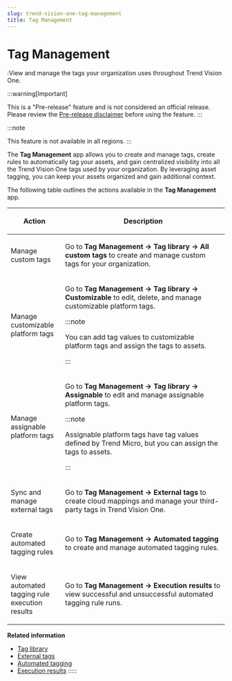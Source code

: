 ```yaml
---
slug: trend-vision-one-tag-management
title: Tag Management
---
```

# Tag Management

:View and manage the tags your organization uses throughout Trend Vision One.

:::warning[Important]

This is a "Pre-release" feature and is not considered an official release. Please review the [Pre-release disclaimer](pre-release-disclaimer.mdx) before using the feature.
:::

:::note

This feature is not available in all regions.
:::

The **Tag Management** app allows you to create and manage tags, create rules to automatically tag your assets, and gain centralized visibility into all the Trend Vision One tags used by your organization. By leveraging asset tagging, you can keep your assets organized and gain additional context.

The following table outlines the actions available in the **Tag Management** app.

<table>
<colgroup>
<col style="width: 25%" />
<col style="width: 75%" />
</colgroup>
<thead>
<tr>
<th><p>Action</p></th>
<th><p>Description</p></th>
</tr>
</thead>
<tbody>
<tr>
<td><p>Manage custom tags</p></td>
<td><p>Go to <strong>Tag Management → Tag library → All custom tags</strong> to create and manage custom tags for your organization.</p></td>
</tr>
<tr>
<td><p>Manage customizable platform tags</p></td>
<td><p>Go to <strong>Tag Management → Tag library → Customizable</strong> to edit, delete, and manage customizable platform tags.</p>


:::note

<p>You can add tag values to customizable platform tags and assign the tags to assets.</p>


:::

</td>
</tr>
<tr>
<td><p>Manage assignable platform tags</p></td>
<td><p>Go to <strong>Tag Management → Tag library → Assignable</strong> to edit and manage assignable platform tags.</p>


:::note

<p>Assignable platform tags have tag values defined by Trend Micro, but you can assign the tags to assets.</p>


:::

</td>
</tr>
<tr>
<td><p>Sync and manage external tags</p></td>
<td><p>Go to <strong>Tag Management → External tags</strong> to create cloud mappings and manage your third-party tags in Trend Vision One.</p></td>
</tr>
<tr>
<td><p>Create automated tagging rules</p></td>
<td><p>Go to <strong>Tag Management → Automated tagging</strong> to create and manage automated tagging rules.</p></td>
</tr>
<tr>
<td><p>View automated tagging rule execution results</p></td>
<td><p>Go to <strong>Tag Management → Execution results</strong> to view successful and unsuccessful automated tagging rule runs.</p></td>
</tr>
</tbody>
</table>

**Related information**

- [Tag library](tag-library-tab.md "View an inventory of your organization's tags.")
- [External tags](external-tags-tab.md "Map your third-party tags to Trend Vision One tag properties for centralized tag management.")
- [Automated tagging](automatic-tagging-tab.md "Create, edit, and delete your automated tagging rules.")
- [Execution results](tag-management-execution-results.md "View the results each time your automated tagging rules run.")
:::::
